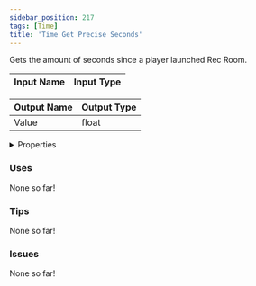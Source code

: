 ```yaml
---
sidebar_position: 217
tags: [Time]
title: 'Time Get Precise Seconds'
---
```


Gets the amount of seconds since a player launched Rec Room.




<EsbSvg />

| Input Name | Input Type |
|-----------|-----------|

| Output Name | Output Type |
|-----------|-----------|
| Value | float |


<details>
  <summary>Properties</summary>
  <div>
    <div>
    <table>
      <thead>
        <tr>
          <th>Is beta required?</th>
          <th>❌</th>
        </tr>
        <tr>
          <th>Is this chip a trolling risk?</th>
          <th>❌</th>
        </tr>
        <tr>
          <th>Is this chip a role assignment risk?</th>
          <th>❌</th>
        </tr>
        <tr>
          <th>Chip UUID</th>
          <th>8722445f-e552-4d4a-bced-8afa63bbf70b</th>
        </tr>
      </thead>
    </table>
    </div>
  </div>
</details>

### Uses

None so far!

### Tips

None so far!

### Issues

None so far!